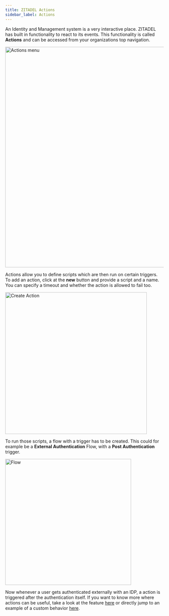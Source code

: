 ```yaml
---
title: ZITADEL Actions
sidebar_label: Actions
---
```


An Identity and Management system is a very interactive place. ZITADEL has built in functionality to react to its events. This functionality is called **Actions** and can be accessed from your organizations top navigation.

<img
  src="/docs/img/guides/console/actionsmenu.png"
  width="700px"
  alt="Actions menu"
/>

Actions allow you to define scripts which are then run on certain triggers.
To add an action, click at the **new** button and provide a script and a name.
You can specify a timeout and whether the action is allowed to fail too.

<img src="/docs/img/guides/console/action.png" alt="Create Action" width="450px" />

To run those scripts, a flow with a trigger has to be created.
This could for example be a **External Authentication** Flow, with a **Post Authentication** trigger.

<img src="/docs/img/guides/console/flow.png" alt="Flow" width="400px" />

Now whenever a user gets authenticated externally with an IDP, a action is triggered after the authentication itself.
If you want to know more where actions can be useful, take a look at the feature [here](/concepts/features/actions) or directly jump to an example of a custom behavior [here](/guides/manage/customize/behavior).
